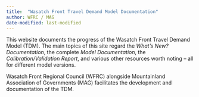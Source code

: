```yaml
---
title:  "Wasatch Front Travel Demand Model Documentation"
author: WFRC / MAG
date-modified: last-modified
---
```


This website documents the progress of the Wasatch Front Travel Demand Model (TDM). The main topics of this site regard the *What's New? Documentation*, the complete *Model Documentation*, the *Calibration/Validation Report*, and various other resources worth noting -- all for different model versions.

Wasatch Front Regional Council (WFRC) alongside Mountainland Association of Governments (MAG) facilitates the development and documentation of the TDM.
